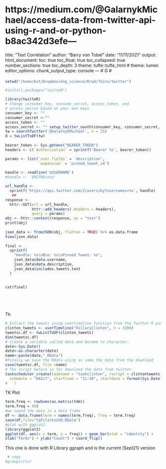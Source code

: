 # https://medium.com/@GalarnykMichael/access-data-from-twitter-api-using-r-and-or-python-b8ac342d3efe---
title: "Text Correlation"
author: "Barry von Tobel"
date: "11/11/2021"
output: 
  html_document:
  toc: true
toc_float: true
toc_collapsed: true
number_sections: true
toc_depth: 3
theme: tufte::tufte_html
# theme: lumen
editor_options: 
  chunk_output_type: console
---
# G
# 

####
```r
setwd("/home/bvt/Dropbox/eng_science/R/wd/7Sins/twitter")

#install.packages("twitteR")

library(twitteR) 
# Change consumer_key, consume_secret, access_token, and 
# access_secret based on your own keys
consumer_key <- ""
consumer_secret <-""
access_token <- ""
access_secret <- "" setup_twitter_oauth(consumer_key, consumer_secret, access_token, access_secret)
tw = searchTwitter('@GalarnykMichael', n = 25)
d = twListToDF(tw)
      
bearer_token <- Sys.getenv("BEARER_TOKEN")
headers <- c(`Authorization` = sprintf('Bearer %s', bearer_token))

params <- list(`user.fields` = 'description',
               `expansion` = 'pinned_tweet_id')
      
handle <- readline('$USERNAME')
#handle <- '$MITREcorp'

url_handle <-
  sprintf('https://api.twitter.com/2/users/by?usernames=%s', handle)
   ##   
response <-
  httr::GET(url = url_handle,
            httr::add_headers(.headers = headers),
            query = params)
obj <- httr::content(response, as = "text")
print(obj)
      
json_data <- fromJSON(obj, flatten = TRUE) %>% as.data.frame
View(json_data)
      
final <-
  sprintf(
    "Handle: %s\nBio: %s\nPinned Tweet: %s",
    json_data$data.username,
    json_data$data.description,
    json_data$includes.tweets.text
  )

      
cat(final)

    

    

```
Th
```r
# Extract the tweets using usertimeline function from the Twitter R package:
clinton_tweets <- userTimeline("HillaryClinton", n = 3200)
tweetsc.df <- twListToDF(clinton_tweets)
dim(tweetsc.df)
# Create a variable called date and become to character:
date<-Sys.Date()
date<-as.character(date)
name<-paste(date,".RData")
#Finally we save the Rdata using as name the date from the download
save(tweetsc.df, file =name)
# The script before is for download the data from twitter.
taskscheduler_create(taskname = "taskclinton", rscript = clintontweets, 
  schedule = "DAILY", starttime = "11:30", startdate = format(Sys.Date(), "%d/%m/%Y")) 
#   ?
```
TK Plot

```r
term.freq <- rowSums(as.matrix(tdm))
term.freq = 45)
#we saved the data in a data frame
df <- data.frame(term = names(term.freq), freq = term.freq)
save(df,file="tqfclinton50.RData")
#plot with ggplot2
library(ggplot2)
ggplot(df, aes(x = term, y = freq)) + geom_bar(stat = "identity") +
xlab("Terms") + ylab("Count") + coord_flip()

```

This one is done with R Library ggraph and is the current (Sept21) version

```r
 # copy 
#groups(clu)
```

